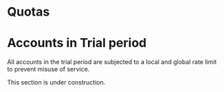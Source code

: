 
# Quotas

# Accounts in Trial period

All accounts in the trial period are subjected to a local and global rate limit to prevent misuse of service.



<Callout type="warning">This section is under construction.</Callout>
